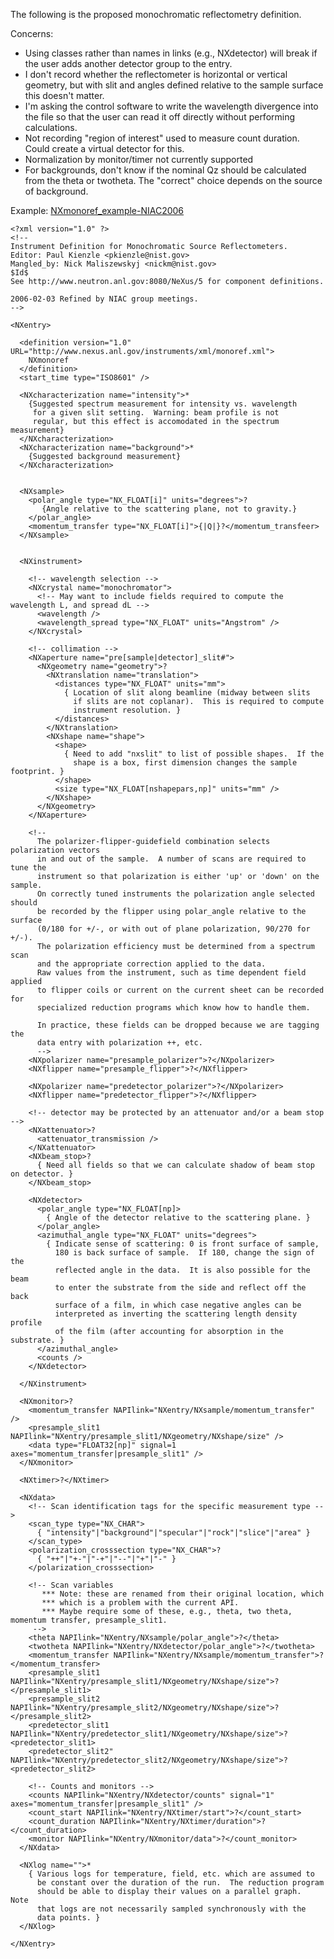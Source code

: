 The following is the proposed monochromatic reflectometry definition.  

Concerns:
* Using classes rather than names in links (e.g., NXdetector) will break if the user adds another detector group to the entry.
* I don't record whether the reflectometer is horizontal or vertical geometry, but with slit and angles defined relative to the sample surface this doesn't matter.
* I'm asking the control software to write the wavelength divergence into the file so that the user can read it off directly without performing calculations.
* Not recording "region of interest" used to measure count duration.  Could create a virtual detector for this.
* Normalization by monitor/timer not currently supported
* For backgrounds, don't know if the nominal Qz should be calculated from the theta or twotheta.  The "correct" choice depends on the source of background.

Example: [[NXmonoref_example-NIAC2006]]

<pre>
<?xml version="1.0" ?>
<!--
Instrument Definition for Monochromatic Source Reflectometers.
Editor: Paul Kienzle <pkienzle@nist.gov>
Mangled_by: Nick Maliszewskyj <nickm@nist.gov>
$Id$
See http://www.neutron.anl.gov:8080/NeXus/5 for component definitions.

2006-02-03 Refined by NIAC group meetings.
-->

<NXentry>

  <definition version="1.0" URL="http://www.nexus.anl.gov/instruments/xml/monoref.xml">
    NXmonoref
  </definition>
  <start_time type="ISO8601" />

  <NXcharacterization name="intensity">*
    {Suggested spectrum measurement for intensity vs. wavelength
     for a given slit setting.  Warning: beam profile is not 
     regular, but this effect is accomodated in the spectrum measurement}
  </NXcharacterization>
  <NXcharacterization name="background">*
    {Suggested background measurement}
  </NXcharacterization>


  <NXsample>
    <polar_angle type="NX_FLOAT[i]" units="degrees">?
       {Angle relative to the scattering plane, not to gravity.}
    </polar_angle>
    <momentum_transfer type="NX_FLOAT[i]">{|Q|}?</momentum_transfeer>
  </NXsample>


  <NXinstrument>

    <!-- wavelength selection -->
    <NXcrystal name="monochromator">
      <!-- May want to include fields required to compute the wavelength L, and spread dL -->
      <wavelength />
      <wavelength_spread type="NX_FLOAT" units="Angstrom" />
    </NXcrystal>

    <!-- collimation -->
    <NXaperture name="pre[sample|detector]_slit#">
      <NXgeometry name="geometry">?
        <NXtranslation name="translation">
          <distances type="NX_FLOAT" units="mm">
            { Location of slit along beamline (midway between slits 
              if slits are not coplanar).  This is required to compute 
              instrument resolution. }
          </distances>          
        </NXtranslation>
        <NXshape name="shape">
          <shape>
            { Need to add "nxslit" to list of possible shapes.  If the
              shape is a box, first dimension changes the sample footprint. }
          </shape>
          <size type="NX_FLOAT[nshapepars,np]" units="mm" />
        </NXshape>
      </NXgeometry>
    </NXaperture>

    <!-- 
      The polarizer-flipper-guidefield combination selects polarization vectors 
      in and out of the sample.  A number of scans are required to tune the 
      instrument so that polarization is either 'up' or 'down' on the sample.  
      On correctly tuned instruments the polarization angle selected should 
      be recorded by the flipper using polar_angle relative to the surface 
      (0/180 for +/-, or with out of plane polarization, 90/270 for +/-).  
      The polarization efficiency must be determined from a spectrum scan
      and the appropriate correction applied to the data.
      Raw values from the instrument, such as time dependent field applied
      to flipper coils or current on the current sheet can be recorded for
      specialized reduction programs which know how to handle them.

      In practice, these fields can be dropped because we are tagging the
      data entry with polarization ++, etc.
      -->
    <NXpolarizer name="presample_polarizer">?</NXpolarizer>
    <NXflipper name="presample_flipper">?</NXflipper>

    <NXpolarizer name="predetector_polarizer">?</NXpolarizer>
    <NXflipper name="predetector_flipper">?</NXflipper>

    <!-- detector may be protected by an attenuator and/or a beam stop -->
    <NXattenuator>?
      <attenuator_transmission />
    </NXattenuator>
    <NXbeam_stop>?
      { Need all fields so that we can calculate shadow of beam stop on detector. }
    </NXbeam_stop>

    <NXdetector>
      <polar_angle type="NX_FLOAT[np]>
        { Angle of the detector relative to the scattering plane. }
      </polar_angle>
      <azimuthal_angle type="NX_FLOAT" units="degrees">
        { Indicate sense of scattering: 0 is front surface of sample, 
          180 is back surface of sample.  If 180, change the sign of the
          reflected angle in the data.  It is also possible for the beam
          to enter the substrate from the side and reflect off the back 
          surface of a film, in which case negative angles can be 
          interpreted as inverting the scattering length density profile
          of the film (after accounting for absorption in the substrate. }
      </azimuthal_angle>
      <counts />
    </NXdetector>

  </NXinstrument>

  <NXmonitor>?
    <momentum_transfer NAPIlink="NXentry/NXsample/momentum_transfer" />
    <presample_slit1 NAPIlink="NXentry/presample_slit1/NXgeometry/NXshape/size" />
    <data type="FLOAT32[np]" signal=1 axes="momentum_transfer|presample_slit1" />
  </NXmonitor>

  <NXtimer>?</NXtimer>

  <NXdata>
    <!-- Scan identification tags for the specific measurement type -->
    <scan_type type="NX_CHAR"> 
      { "intensity"|"background"|"specular"|"rock"|"slice"|"area" }
    </scan_type>
    <polarization_crosssection type="NX_CHAR">?
      { "++"|"+-"|"-+"|"--"|"+"|"-" }
    </polarization_crosssection>

    <!-- Scan variables
       *** Note: these are renamed from their original location, which
       *** which is a problem with the current API.
       *** Maybe require some of these, e.g., theta, two theta, momentum transfer, presample_slit1.
     -->
    <theta NAPIlink="NXentry/NXsample/polar_angle">?</theta>
    <twotheta NAPIlink="NXentry/NXdetector/polar_angle">?</twotheta>
    <momentum_transfer NAPIlink="NXentry/NXsample/momentum_transfer">?</momentum_transfer>
    <presample_slit1 NAPIlink="NXentry/presample_slit1/NXgeometry/NXshape/size">?</presample_slit1>
    <presample_slit2 NAPIlink="NXentry/presample_slit2/NXgeometry/NXshape/size">?</presample_slit2>
    <predetector_slit1 NAPIlink="NXentry/predetector_slit1/NXgeometry/NXshape/size">?<predetector_slit1>
    <predetector_slit2" NAPIlink="NXentry/predetector_slit2/NXgeometry/NXshape/size">?<predetector_slit2>

    <!-- Counts and monitors -->
    <counts NAPIlink="NXentry/NXdetector/counts" signal="1" axes="momentum_transfer|presample_slit1" />
    <count_start NAPIlink="NXentry/NXtimer/start">?</count_start>
    <count_duration NAPIlink="NXentry/NXtimer/duration">?</count_duration>
    <monitor NAPIlink="NXentry/NXmonitor/data">?</count_monitor>
  </NXdata>

  <NXlog name="">*
    { Various logs for temperature, field, etc. which are assumed to
      be constant over the duration of the run.  The reduction program
      should be able to display their values on a parallel graph.  Note
      that logs are not necessarily sampled synchronously with the
      data points. }
  </NXlog>

</NXentry>
</pre>
